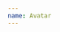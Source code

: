 ```yaml
---
name: Avatar
---
```


<Playground title="Medium">
  <Flex>
    <Avatar size="md" src="https://picsum.photos/110/110/?random" />
    <Spacer ml={1} />
    <Avatar
      size="md"
      lazyLoad
      src="http://deelay.me/3000/https://picsum.photos/110/110/?random"
    />
  </Flex>
</Playground>

<Playground title="Small">
  <Avatar size="sm" src="https://picsum.photos/110/110/?random" />
</Playground>

<Playground title="Extra Small">
  <Avatar size="xs" src="https://picsum.photos/110/110/?random" />
</Playground>

<Playground title="With initials">
  <Avatar size="xs" initials="CD" />
</Playground>
